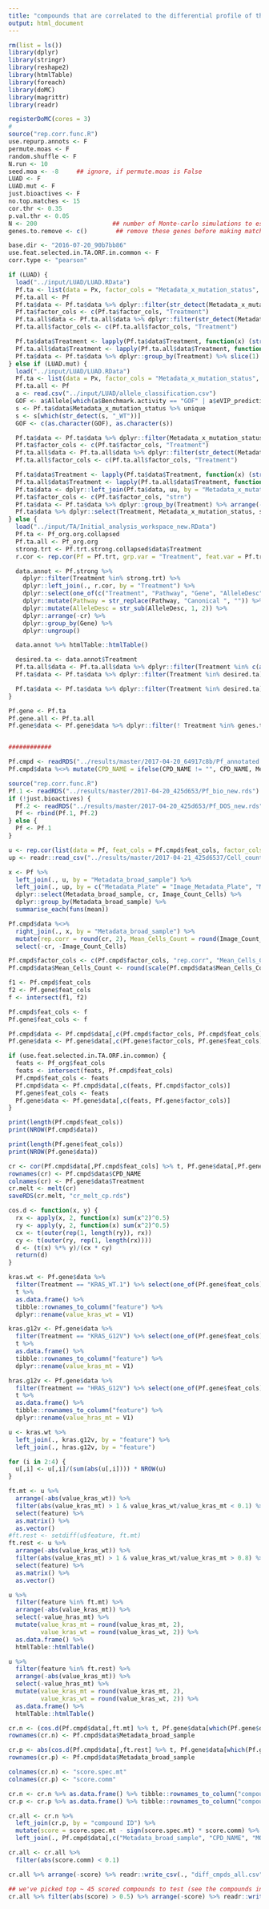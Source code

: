 ```yaml
---
title: "compounds that are correlated to the differential profile of the mutant and wildtype"
output: html_document
---
```


```r

rm(list = ls())
library(dplyr)
library(stringr)
library(reshape2)
library(htmlTable)
library(foreach)
library(doMC)
library(magrittr)
library(readr)

registerDoMC(cores = 3)
#
source("rep.corr.func.R")
use.repurp.annots <- F
permute.moas <- F
random.shuffle <- F
N.run <- 10
seed.moa <- -8     ## ignore, if permute.moas is False
LUAD <- F
LUAD.mut <- F
just.bioactives <- F
no.top.matches <- 15
cor.thr <- 0.35
p.val.thr <- 0.05
N <- 200                     ## number of Monte-carlo simulations to estimate expected random matches
genes.to.remove <- c()        ## remove these genes before making matches

base.dir <- "2016-07-20_90b7bb86"
use.feat.selected.in.TA.ORF.in.common <- F
corr.type <- "pearson"

if (LUAD) {
  load("../input/LUAD/LUAD.RData")
  Pf.ta <- list(data = Px, factor_cols = "Metadata_x_mutation_status", feat_cols = setdiff(colnames(Px), "Metadata_x_mutation_status"))
  Pf.ta.all <- Pf
  Pf.ta$data <- Pf.ta$data %>% dplyr::filter(str_detect(Metadata_x_mutation_status, "WT")) %>% dplyr::mutate(Treatment = Metadata_x_mutation_status)
  Pf.ta$factor_cols <- c(Pf.ta$factor_cols, "Treatment")
  Pf.ta.all$data <- Pf.ta.all$data %>% dplyr::filter(str_detect(Metadata_x_mutation_status, "WT")) %>% dplyr::mutate(Treatment = Metadata_x_mutation_status)
  Pf.ta.all$factor_cols <- c(Pf.ta.all$factor_cols, "Treatment")

  Pf.ta$data$Treatment <- lapply(Pf.ta$data$Treatment, function(x) (str_split(x, "_")[[1]][1])) %>% unlist
  Pf.ta.all$data$Treatment <- lapply(Pf.ta.all$data$Treatment, function(x) (str_split(x, "_")[[1]][1])) %>% unlist
  Pf.ta$data <- Pf.ta$data %>% dplyr::group_by(Treatment) %>% slice(1) %>% dplyr::ungroup()
} else if (LUAD.mut) {
  load("../input/LUAD/LUAD.RData")
  Pf.ta <- list(data = Px, factor_cols = "Metadata_x_mutation_status", feat_cols = setdiff(colnames(Px), "Metadata_x_mutation_status"))
  Pf.ta.all <- Pf
  a <- read.csv("../input/LUAD/allele_classification.csv")
  GOF <- a$Allele[which(a$Benchmark.activity == "GOF" | a$eVIP_prediction %in% c("GOF", "Neutral"))]
  s <- Pf.ta$data$Metadata_x_mutation_status %>% unique
  s <- s[which(str_detect(s, "_WT"))]
  GOF <- c(as.character(GOF), as.character(s))

  Pf.ta$data <- Pf.ta$data %>% dplyr::filter(Metadata_x_mutation_status %in% GOF) %>% dplyr::mutate(Treatment = Metadata_x_mutation_status)
  Pf.ta$factor_cols <- c(Pf.ta$factor_cols, "Treatment")
  Pf.ta.all$data <- Pf.ta.all$data %>% dplyr::filter(str_detect(Metadata_x_mutation_status, "WT")) %>% dplyr::mutate(Treatment = Metadata_x_mutation_status)
  Pf.ta.all$factor_cols <- c(Pf.ta.all$factor_cols, "Treatment")

  Pf.ta$data$Treatment <- lapply(Pf.ta$data$Treatment, function(x) (str_split(x, "_")[[1]][1])) %>% unlist
  Pf.ta.all$data$Treatment <- lapply(Pf.ta.all$data$Treatment, function(x) (str_split(x, "_")[[1]][1])) %>% unlist
  Pf.ta$data <- dplyr::left_join(Pf.ta$data, uu, by = "Metadata_x_mutation_status")
  Pf.ta$factor_cols <- c(Pf.ta$factor_cols, "strn")
  Pf.ta$data <- Pf.ta$data %>% dplyr::group_by(Treatment) %>% arrange(-strn) %>% slice(1) %>% dplyr::ungroup()
  Pf.ta$data %>% dplyr::select(Treatment, Metadata_x_mutation_status, strn) %>% unique %>% knitr::kable()
} else {
  load("../input/TA/Initial_analysis_workspace_new.RData")
  Pf.ta <- Pf_org.org.collapsed
  Pf.ta.all <- Pf_org.org
  strong.trt <- Pf.trt.strong.collapsed$data$Treatment
  r.cor <- rep.cor(Pf = Pf.trt, grp.var = "Treatment", feat.var = Pf.trt$feat_cols)

  data.annot <- Pf.strong %>%
    dplyr::filter(Treatment %in% strong.trt) %>%
    dplyr::left_join(., r.cor, by = "Treatment") %>%
    dplyr::select(one_of(c("Treatment", "Pathway", "Gene", "AlleleDesc", "cr"))) %>%
    dplyr::mutate(Pathway = str_replace(Pathway, "Canonical ", "")) %>%
    dplyr::mutate(AlleleDesc = str_sub(AlleleDesc, 1, 2)) %>%
    dplyr::arrange(-cr) %>%
    dplyr::group_by(Gene) %>%
    dplyr::ungroup()

  data.annot %>% htmlTable::htmlTable()

  desired.ta <- data.annot$Treatment
  Pf.ta.all$data <- Pf.ta.all$data %>% dplyr::filter(Treatment %in% c(as.character(desired.ta), "EMPTY_"))
  Pf.ta$data <- Pf.ta$data %>% dplyr::filter(Treatment %in% desired.ta)

  Pf.ta$data <- Pf.ta$data %>% dplyr::filter(Treatment %in% desired.ta)
}

Pf.gene <- Pf.ta
Pf.gene.all <- Pf.ta.all
Pf.gene$data <- Pf.gene$data %>% dplyr::filter(! Treatment %in% genes.to.remove)


############

Pf.cmpd <- readRDS("../results/master/2017-04-20_64917c8b/Pf_annotated.rds")
Pf.cmpd$data %<>% mutate(CPD_NAME = ifelse(CPD_NAME != "", CPD_NAME, Metadata_broad_sample))

source("rep.corr.func.R")
Pf.1 <- readRDS("../results/master/2017-04-20_425d653/Pf_bio_new.rds")
if (!just.bioactives) {
  Pf.2 <- readRDS("../results/master/2017-04-20_425d653/Pf_DOS_new.rds")
  Pf <- rbind(Pf.1, Pf.2)
} else {
  Pf <- Pf.1
}

u <- rep.cor(list(data = Pf, feat_cols = Pf.cmpd$feat_cols, factor_cols = Pf.cmpd$factor_cols), grp.var = "Metadata_broad_sample", feat.var = Pf.cmpd$feat_cols)
up <- readr::read_csv("../results/master/2017-04-21_425d6537/Cell_counts.csv")

x <- Pf %>%
  left_join(., u, by = "Metadata_broad_sample") %>%
  left_join(., up, by = c("Metadata_Plate" = "Image_Metadata_Plate", "Metadata_Well" = "Image_Metadata_Well")) %>%
  dplyr::select(Metadata_broad_sample, cr, Image_Count_Cells) %>%
  dplyr::group_by(Metadata_broad_sample) %>%
  summarise_each(funs(mean))

Pf.cmpd$data %<>%
  right_join(., x, by = "Metadata_broad_sample") %>%
  mutate(rep.corr = round(cr, 2), Mean_Cells_Count = round(Image_Count_Cells, 2)) %>%
  select(-cr, -Image_Count_Cells)

Pf.cmpd$factor_cols <- c(Pf.cmpd$factor_cols, "rep.corr", "Mean_Cells_Count")
Pf.cmpd$data$Mean_Cells_Count <- round(scale(Pf.cmpd$data$Mean_Cells_Count), 2)

```

```r

f1 <- Pf.cmpd$feat_cols
f2 <- Pf.gene$feat_cols
f <- intersect(f1, f2)

Pf.cmpd$feat_cols <- f
Pf.gene$feat_cols <- f

Pf.cmpd$data <- Pf.cmpd$data[,c(Pf.cmpd$factor_cols, Pf.cmpd$feat_cols)]
Pf.gene$data <- Pf.gene$data[,c(Pf.gene$factor_cols, Pf.gene$feat_cols)]

if (use.feat.selected.in.TA.ORF.in.common) {
  feats <- Pf_org$feat_cols
  feats <- intersect(feats, Pf.cmpd$feat_cols)
  Pf.cmpd$feat_cols <- feats
  Pf.cmpd$data <- Pf.cmpd$data[,c(feats, Pf.cmpd$factor_cols)]
  Pf.gene$feat_cols <- feats
  Pf.gene$data <- Pf.gene$data[,c(feats, Pf.gene$factor_cols)]
}

print(length(Pf.cmpd$feat_cols))
print(NROW(Pf.cmpd$data))

print(length(Pf.gene$feat_cols))
print(NROW(Pf.gene$data))

```

```r

cr <- cor(Pf.cmpd$data[,Pf.cmpd$feat_cols] %>% t, Pf.gene$data[,Pf.gene$feat_cols] %>% t)
rownames(cr) <- Pf.cmpd$data$CPD_NAME
colnames(cr) <- Pf.gene$data$Treatment
cr.melt <- melt(cr)
saveRDS(cr.melt, "cr_melt_cp.rds")

```

```r

cos.d <- function(x, y) {
  rx <- apply(x, 2, function(x) sum(x^2)^0.5)
  ry <- apply(y, 2, function(x) sum(x^2)^0.5)
  cx <- t(outer(rep(1, length(ry)), rx))
  cy <- t(outer(ry, rep(1, length(rx))))
  d <- (t(x) %*% y)/(cx * cy)
  return(d)
}

kras.wt <- Pf.gene$data %>%
  filter(Treatment == "KRAS_WT.1") %>% select(one_of(Pf.gene$feat_cols)) %>%
  t %>%
  as.data.frame() %>%
  tibble::rownames_to_column("feature") %>%
  dplyr::rename(value_kras_wt = V1)

kras.g12v <- Pf.gene$data %>%
  filter(Treatment == "KRAS_G12V") %>% select(one_of(Pf.gene$feat_cols)) %>%
  t %>%
  as.data.frame() %>%
  tibble::rownames_to_column("feature") %>%
  dplyr::rename(value_kras_mt = V1)

hras.g12v <- Pf.gene$data %>%
  filter(Treatment == "HRAS_G12V") %>% select(one_of(Pf.gene$feat_cols)) %>%
  t %>%
  as.data.frame() %>%
  tibble::rownames_to_column("feature") %>%
  dplyr::rename(value_hras_mt = V1)

u <- kras.wt %>%
  left_join(., kras.g12v, by = "feature") %>%
  left_join(., hras.g12v, by = "feature")

for (i in 2:4) {
  u[,i] <- u[,i]/(sum(abs(u[,i]))) * NROW(u)
}

ft.mt <- u %>%
  arrange(-abs(value_kras_wt)) %>%
  filter(abs(value_kras_mt) > 1 & value_kras_wt/value_kras_mt < 0.1) %>%
  select(feature) %>%
  as.matrix() %>%
  as.vector()
#ft.rest <- setdiff(u$feature, ft.mt)
ft.rest <- u %>%
  arrange(-abs(value_kras_wt)) %>%
  filter(abs(value_kras_mt) > 1 & value_kras_wt/value_kras_mt > 0.8) %>%
  select(feature) %>%
  as.matrix() %>%
  as.vector()

u %>%
  filter(feature %in% ft.mt) %>%
  arrange(-abs(value_kras_mt)) %>%
  select(-value_hras_mt) %>%
  mutate(value_kras_mt = round(value_kras_mt, 2),
         value_kras_wt = round(value_kras_wt, 2)) %>%
  as.data.frame() %>%
  htmlTable::htmlTable()

u %>%
  filter(feature %in% ft.rest) %>%
  arrange(-abs(value_kras_mt)) %>%
  select(-value_hras_mt) %>%
  mutate(value_kras_mt = round(value_kras_mt, 2),
         value_kras_wt = round(value_kras_wt, 2)) %>%
  as.data.frame() %>%
  htmlTable::htmlTable()

cr.n <- (cos.d(Pf.cmpd$data[,ft.mt] %>% t, Pf.gene$data[which(Pf.gene$data$Treatment == "KRAS_G12V"),ft.mt] %>% t))
rownames(cr.n) <- Pf.cmpd$data$Metadata_broad_sample

cr.p <- abs(cos.d(Pf.cmpd$data[,ft.rest] %>% t, Pf.gene$data[which(Pf.gene$data$Treatment == "KRAS_WT.1"),ft.rest] %>% t))
rownames(cr.p) <- Pf.cmpd$data$Metadata_broad_sample

colnames(cr.n) <- "score.spec.mt"
colnames(cr.p) <- "score.comm"

cr.n <- cr.n %>% as.data.frame() %>% tibble::rownames_to_column("compound ID")
cr.p <- cr.p %>% as.data.frame() %>% tibble::rownames_to_column("compound ID")

cr.all <- cr.n %>%
  left_join(cr.p, by = "compound ID") %>%
  mutate(score = score.spec.mt - sign(score.spec.mt) * score.comm) %>%
  left_join(., Pf.cmpd$data[,c("Metadata_broad_sample", "CPD_NAME", "MOA")], by = c("compound ID" = "Metadata_broad_sample"))

cr.all <- cr.all %>%
  filter(abs(score.comm) < 0.1)

cr.all %>% arrange(-score) %>% readr::write_csv(., "diff_cmpds_all.csv")

## we've picked top ~ 45 scored compounds to test (see the compounds in MTA)
cr.all %>% filter(abs(score) > 0.5) %>% arrange(-score) %>% readr::write_csv(., "diff_cmpds.csv")

```